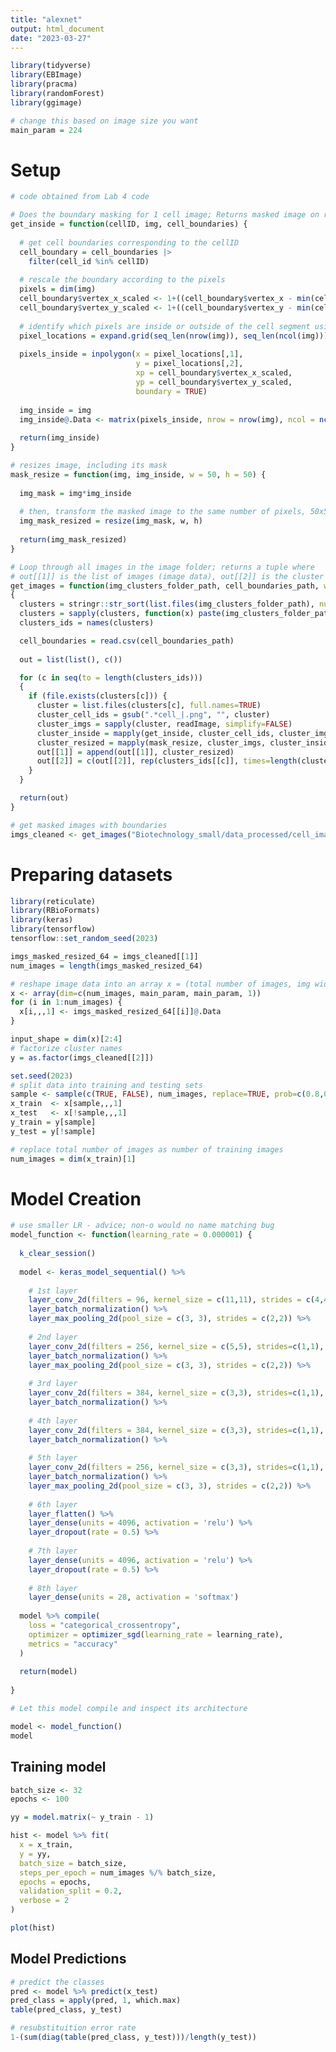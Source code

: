 ---
title: "alexnet"
output: html_document
date: "2023-03-27"
---
```{r setup, warning=FALSE}
library(tidyverse)
library(EBImage)
library(pracma)
library(randomForest)
library(ggimage)

# change this based on image size you want
main_param = 224
```

# Setup

```{r}
# code obtained from Lab 4 code

# Does the boundary masking for 1 cell image; Returns masked image on region of interest
get_inside = function(cellID, img, cell_boundaries) {
  
  # get cell boundaries corresponding to the cellID
  cell_boundary = cell_boundaries |>
    filter(cell_id %in% cellID)
  
  # rescale the boundary according to the pixels
  pixels = dim(img)
  cell_boundary$vertex_x_scaled <- 1+((cell_boundary$vertex_x - min(cell_boundary$vertex_x))/0.2125)
  cell_boundary$vertex_y_scaled <- 1+((cell_boundary$vertex_y - min(cell_boundary$vertex_y))/0.2125)
  
  # identify which pixels are inside or outside of the cell segment using inpolygon
  pixel_locations = expand.grid(seq_len(nrow(img)), seq_len(ncol(img)))
  
  pixels_inside = inpolygon(x = pixel_locations[,1],
                            y = pixel_locations[,2],
                            xp = cell_boundary$vertex_x_scaled,
                            yp = cell_boundary$vertex_y_scaled,
                            boundary = TRUE)
  
  img_inside = img
  img_inside@.Data <- matrix(pixels_inside, nrow = nrow(img), ncol = ncol(img))
  
  return(img_inside)
}

# resizes image, including its mask
mask_resize = function(img, img_inside, w = 50, h = 50) {
  
  img_mask = img*img_inside
  
  # then, transform the masked image to the same number of pixels, 50x50
  img_mask_resized = resize(img_mask, w, h)
  
  return(img_mask_resized)
}

# Loop through all images in the image folder; returns a tuple where 
# out[[1]] is the list of images (image data), out[[2]] is the cluster it belongs to
get_images = function(img_clusters_folder_path, cell_boundaries_path, w=50, h=50)
{
  clusters = stringr::str_sort(list.files(img_clusters_folder_path), num = TRUE)
  clusters = sapply(clusters, function(x) paste(img_clusters_folder_path, x, sep=''))
  clusters_ids = names(clusters)

  cell_boundaries = read.csv(cell_boundaries_path)
  
  out = list(list(), c())

  for (c in seq(to = length(clusters_ids)))
  {
    if (file.exists(clusters[c])) {
      cluster = list.files(clusters[c], full.names=TRUE)
      cluster_cell_ids = gsub(".*cell_|.png", "", cluster)
      cluster_imgs = sapply(cluster, readImage, simplify=FALSE)
      cluster_inside = mapply(get_inside, cluster_cell_ids, cluster_imgs, MoreArgs = list(cell_boundaries = cell_boundaries), SIMPLIFY = FALSE)
      cluster_resized = mapply(mask_resize, cluster_imgs, cluster_inside, MoreArgs = list(w=main_param, h=main_param), SIMPLIFY = FALSE)
      out[[1]] = append(out[[1]], cluster_resized)
      out[[2]] = c(out[[2]], rep(clusters_ids[[c]], times=length(cluster_cell_ids)))
    }
  }

  return(out)
}
```

```{r}
# get masked images with boundaries
imgs_cleaned <- get_images("Biotechnology_small/data_processed/cell_images/", "Biotechnology_small/data_processed/cell_boundaries.csv.gz", main_param, main_param)
```

# Preparing datasets

```{r, warning=FALSE, message=FALSE}
library(reticulate)
library(RBioFormats)
library(keras)
library(tensorflow)
tensorflow::set_random_seed(2023)

imgs_masked_resized_64 = imgs_cleaned[[1]]
num_images = length(imgs_masked_resized_64)

# reshape image data into an array x = (total number of images, img width, img height, image data)
x <- array(dim=c(num_images, main_param, main_param, 1))
for (i in 1:num_images) {
  x[i,,,1] <- imgs_masked_resized_64[[i]]@.Data
}

input_shape = dim(x)[2:4]
# factorize cluster names
y = as.factor(imgs_cleaned[[2]])
```

```{r}
set.seed(2023)
# split data into training and testing sets
sample <- sample(c(TRUE, FALSE), num_images, replace=TRUE, prob=c(0.8,0.2))
x_train  <- x[sample,,,1]
x_test   <- x[!sample,,,1]
y_train = y[sample]
y_test = y[!sample]

# replace total number of images as number of training images
num_images = dim(x_train)[1]
```


# Model Creation

```{r}
# use smaller LR - advice; non-o would no name matching bug
model_function <- function(learning_rate = 0.000001) {
  
  k_clear_session()
  
  model <- keras_model_sequential() %>%
    
    # 1st layer
    layer_conv_2d(filters = 96, kernel_size = c(11,11), strides = c(4,4), activation = 'relu', input_shape = input_shape, padding="same") %>% 
    layer_batch_normalization() %>%
    layer_max_pooling_2d(pool_size = c(3, 3), strides = c(2,2)) %>% 
    
    # 2nd layer
    layer_conv_2d(filters = 256, kernel_size = c(5,5), strides=c(1,1), activation = 'relu', padding = "same") %>% 
    layer_batch_normalization() %>%
    layer_max_pooling_2d(pool_size = c(3, 3), strides = c(2,2)) %>% 
    
    # 3rd layer
    layer_conv_2d(filters = 384, kernel_size = c(3,3), strides=c(1,1), activation = 'relu', padding = "same") %>% 
    layer_batch_normalization() %>%
    
    # 4th layer
    layer_conv_2d(filters = 384, kernel_size = c(3,3), strides=c(1,1), activation = 'relu', padding = "same") %>%
    layer_batch_normalization() %>%
    
    # 5th layer
    layer_conv_2d(filters = 256, kernel_size = c(3,3), strides=c(1,1), activation = 'relu', padding = "same") %>% 
    layer_batch_normalization() %>%
    layer_max_pooling_2d(pool_size = c(3, 3), strides = c(2,2)) %>% 
    
    # 6th layer
    layer_flatten() %>% 
    layer_dense(units = 4096, activation = 'relu') %>% 
    layer_dropout(rate = 0.5) %>% 
    
    # 7th layer
    layer_dense(units = 4096, activation = 'relu') %>%
    layer_dropout(rate = 0.5) %>%
    
    # 8th layer
    layer_dense(units = 28, activation = 'softmax')
  
  model %>% compile(
    loss = "categorical_crossentropy",
    optimizer = optimizer_sgd(learning_rate = learning_rate),
    metrics = "accuracy"
  )
  
  return(model)
  
}

# Let this model compile and inspect its architecture

model <- model_function()
model
```

## Training model

```{r}
batch_size <- 32 
epochs <- 100

yy = model.matrix(~ y_train - 1)
```

```{r}
hist <- model %>% fit(
  x = x_train,
  y = yy,
  batch_size = batch_size,
  steps_per_epoch = num_images %/% batch_size,
  epochs = epochs, 
  validation_split = 0.2,
  verbose = 2
)

plot(hist)
```

## Model Predictions
```{r}
# predict the classes
pred <- model %>% predict(x_test)
pred_class = apply(pred, 1, which.max)
table(pred_class, y_test)
```


```{r}
# resubstituition error rate
1-(sum(diag(table(pred_class, y_test)))/length(y_test))
```


